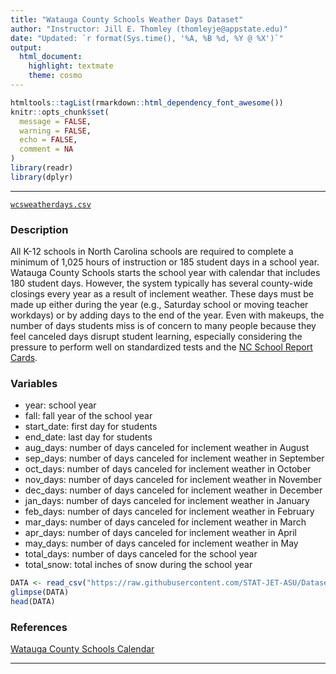 ```yaml
---
title: "Watauga County Schools Weather Days Dataset"
author: "Instructor: Jill E. Thomley (thomleyje@appstate.edu)"
date: "Updated: `r format(Sys.time(), '%A, %B %d, %Y @ %X')`"
output: 
  html_document: 
    highlight: textmate
    theme: cosmo
---
```


```r
htmltools::tagList(rmarkdown::html_dependency_font_awesome())
knitr::opts_chunk$set(
  message = FALSE,
  warning = FALSE,
  echo = FALSE,
  comment = NA
)
library(readr)
library(dplyr)
```
<hr>

<i class="fas fa-database"></i> [`wcsweatherdays.csv`](https://raw.githubusercontent.com/STAT-JET-ASU/Datasets/master/Instructor/wcsweatherdays.csv)

### Description

All K-12 schools in North Carolina schools are required to complete a minimum of 1,025 hours of instruction or 185 student days in a school year. Watauga County Schools starts the school year with calendar that includes 180 student days. However, the system typically has several county-wide closings every year as a result of inclement weather. These days must be made up either during the year (e.g., Saturday school or moving teacher workdays) or by adding days to the end of the year. Even with makeups, the number of days students miss is of concern to many people because they feel canceled days disrupt student learning, especially considering the pressure to perform well on standardized tests and the [NC School Report Cards](https://ncreportcards.ondemand.sas.com/src/?county=Watauga).

### Variables

* year: school year
* fall: fall year of the school year
* start_date: first day for students
* end_date: last day for students
* aug_days: number of days canceled for inclement weather in August
* sep_days: number of days canceled for inclement weather in September
* oct_days: number of days canceled for inclement weather in October
* nov_days: number of days canceled for inclement weather in November
* dec_days: number of days canceled for inclement weather in December
* jan_days: number of days canceled for inclement weather in January
* feb_days: number of days canceled for inclement weather in February
* mar_days: number of days canceled for inclement weather in March
* apr_days: number of days canceled for inclement weather in April
* may_days: number of days canceled for inclement weather in May
* total_days: number of days canceled for the school year
* total_snow: total inches of snow during the school year

```r
DATA <- read_csv("https://raw.githubusercontent.com/STAT-JET-ASU/Datasets/master/Instructor/wcsweatherdays.csv")
glimpse(DATA)
head(DATA)
```

### References

[Watauga County Schools Calendar](https://www.wataugaschools.org/domain/886)

<hr>

